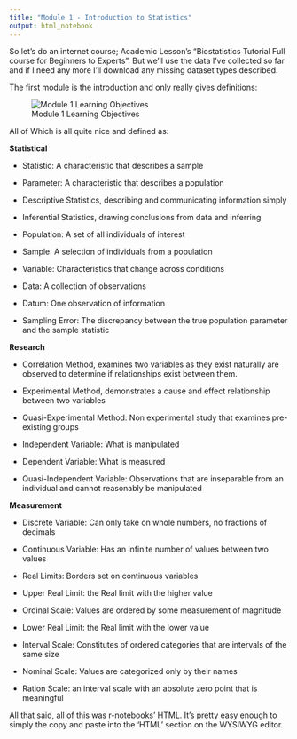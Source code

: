 ```yaml
---
title: "Module 1 - Introduction to Statistics"
output: html_notebook
---
```


So let's do an internet course; Academic Lesson's "Biostatistics Tutorial Full course for Beginners to Experts". But we'll use the data I've collected so far and if I need any more I'll download any missing dataset types described. 

The first module is the introduction and only really gives definitions:

![Module 1 Learning Objectives](http://kinokomori.info/BiostatisticsTutorial/Media/Screenshot_2022-06-09_09-37-11.png "Module 1 Learning Objectives")


All of Which is all quite nice and defined as:

**Statistical**

  - Statistic: A characteristic that describes a sample
  
  - Parameter: A characteristic that describes a population
 
  - Descriptive Statistics, describing and communicating information simply
  
  - Inferential Statistics, drawing conclusions from data and inferring
  
  - Population: A set of all individuals of interest

  - Sample: A selection of individuals from a population
  
  - Variable: Characteristics that change across conditions 
  
  - Data: A collection of observations 
  
  - Datum: One observation of information
  
  - Sampling Error: The discrepancy between the true population parameter and the sample statistic


**Research**

  - Correlation Method, examines two variables as they exist naturally are observed to determine if relationships exist between them.
  
  - Experimental Method, demonstrates a cause and effect relationship between two variables
  
  - Quasi-Experimental Method: Non experimental study that examines pre-existing groups
  
  - Independent Variable: What is manipulated
  
  - Dependent Variable: What is measured
  
  - Quasi-Independent Variable: Observations that are inseparable from an individual and cannot reasonably be manipulated


**Measurement**

  - Discrete Variable: Can only take on whole numbers, no fractions of decimals
  
  - Continuous Variable: Has an infinite number of values between two values
  
  - Real Limits: Borders set on continuous variables
  
  - Upper Real Limit: the Real limit with the higher value
  
  - Ordinal Scale: Values are ordered by some measurement of magnitude
  
  - Lower Real Limit: the Real limit with the lower value
  
  - Interval Scale: Constitutes of ordered categories that are intervals of the same size
  
  - Nominal Scale: Values are categorized only by their names
  
  - Ration Scale: an interval scale with an absolute zero point that is meaningful


All that said, all of this was r-notebooks' HTML. It's pretty easy enough to simply the copy and paste into the 'HTML' section on the WYSIWYG editor. 
